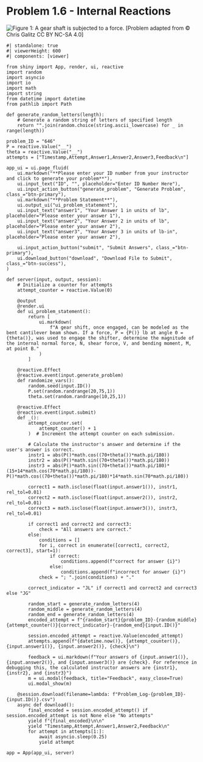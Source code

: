 # Problem 1.6 - Internal Reactions {.unnumbered}

![Figure 1: A gear shaft is subjected to a force.](images/646.png){fig-alt="Picture with a gear shaft being subjected to a force. The gear shaft is modeled as a ment cantilever beam with the base of the shaft being 74 degrees above the horizontal, leaning right. Between the two parts of the gear shaft, there is an angle of 110 degrees. The base of the shaft is 15 in long and then top of the shaft is 14 in long. The force, P, is applied at the top of the top of the shaft an angle of theta above the horizontal."}
\[Problem adapted from © Chris Galitz CC BY NC-SA 4.0\]
```shinylive-python
#| standalone: true
#| viewerHeight: 600
#| components: [viewer]

from shiny import App, render, ui, reactive
import random
import asyncio
import io
import math
import string
from datetime import datetime
from pathlib import Path

def generate_random_letters(length):
    # Generate a random string of letters of specified length
    return "".join(random.choice(string.ascii_lowercase) for _ in range(length))

problem_ID = "646"
P = reactive.Value("__")
theta = reactive.Value("__")
attempts = ["Timestamp,Attempt,Answer1,Answer2,Answer3,Feedback\n"]

app_ui = ui.page_fluid(
    ui.markdown("**Please enter your ID number from your instructor and click to generate your problem**"),
    ui.input_text("ID", "", placeholder="Enter ID Number Here"),
    ui.input_action_button("generate_problem", "Generate Problem", class_="btn-primary"),
    ui.markdown("**Problem Statement**"),
    ui.output_ui("ui_problem_statement"),
    ui.input_text("answer1", "Your Answer 1 in units of lb", placeholder="Please enter your answer 1"),
    ui.input_text("answer2", "Your Answer 2 in units of lb", placeholder="Please enter your answer 2"),
    ui.input_text("answer3", "Your Answer 3 in units of lb-in", placeholder="Please enter your answer 2"),

    ui.input_action_button("submit", "Submit Answers", class_="btn-primary"),
    ui.download_button("download", "Download File to Submit", class_="btn-success"),
)

def server(input, output, session):
    # Initialize a counter for attempts
    attempt_counter = reactive.Value(0)

    @output
    @render.ui
    def ui_problem_statement():
        return [
            ui.markdown(
                f"A gear shift, once engaged, can be modeled as the bent cantilever beam shown. If a force, P = {P()} lb at angle Θ = {theta()}, was used to engage the shifter, determine the magnitude of the internal normal force, N, shear force, V, and bending moment, M, at point B."
            )
        ]

    @reactive.Effect
    @reactive.event(input.generate_problem)
    def randomize_vars():
        random.seed(input.ID())
        P.set(random.randrange(20,75,1))
        theta.set(random.randrange(10,25,1))

    @reactive.Effect
    @reactive.event(input.submit)
    def _():
        attempt_counter.set(
            attempt_counter() + 1
        )  # Increment the attempt counter on each submission.

        # Calculate the instructor's answer and determine if the user's answer is correct.
        instr1 = abs(P()*math.cos((70+theta())*math.pi/180))
        instr2 = abs(P()*math.sin((70+theta())*math.pi/180))
        instr3 = abs(P()*math.sin((70+theta())*math.pi/180)*(15+14*math.cos(70*math.pi/180))-P()*math.cos((70+theta())*math.pi/180)*14*math.sin(70*math.pi/180))

        correct1 = math.isclose(float(input.answer1()), instr1, rel_tol=0.01)
        correct2 = math.isclose(float(input.answer2()), instr2, rel_tol=0.01)
        correct3 = math.isclose(float(input.answer3()), instr3, rel_tol=0.01)

        if correct1 and correct2 and correct3:
            check = "All answers are correct."
        else:
            conditions = []
            for i, correct in enumerate([correct1, correct2, correct3], start=1):
                if correct:
                    conditions.append(f"correct for answer {i}")
                else:
                    conditions.append(f"incorrect for answer {i}")
            check = "; ".join(conditions) + "."
        
        correct_indicator = "JL" if correct1 and correct2 and correct3 else "JG"

        random_start = generate_random_letters(4)
        random_middle = generate_random_letters(4)
        random_end = generate_random_letters(4)
        encoded_attempt = f"{random_start}{problem_ID}-{random_middle}{attempt_counter()}{correct_indicator}-{random_end}{input.ID()}"

        session.encoded_attempt = reactive.Value(encoded_attempt)
        attempts.append(f"{datetime.now()}, {attempt_counter()}, {input.answer1()}, {input.answer2()}, {check}\n")

        feedback = ui.markdown(f"Your answers of {input.answer1()}, {input.answer2()}, and {input.answer3()} are {check}. For reference in debugging this, the calculated instructor answers are {instr1}, {instr2}, and {instr3}")
        m = ui.modal(feedback, title="Feedback", easy_close=True)
        ui.modal_show(m)

    @session.download(filename=lambda: f"Problem_Log-{problem_ID}-{input.ID()}.csv")
    async def download():
        final_encoded = session.encoded_attempt() if session.encoded_attempt is not None else "No attempts"
        yield f"{final_encoded}\n\n"
        yield "Timestamp,Attempt,Answer1,Answer2,Feedback\n"
        for attempt in attempts[1:]:
            await asyncio.sleep(0.25)
            yield attempt

app = App(app_ui, server)
```
